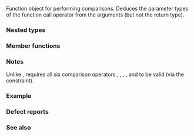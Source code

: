 {{cpp/ranges/title|less}}
{{cpp/utility/functional/navbar}}
{{dcl begin}}
{{dcl header|functional}}
{{dcl|since=c++20|
struct less;
}}
{{dcl end}}

Function object for performing comparisons. Deduces the parameter types of the function call operator from the arguments (but not the return type).

===Nested types===
{{dsc begin}}
{{dsc hitem|Nested type|Definition}}
{{dsc|{{tt|is_transparent}}|[[cpp/utility/functional#Transparent function objects|unspecified]]}}
{{dsc end}}

===Member functions===
{{dsc begin}}
{{dsc mem fun|operator()|nolink=true|checks if the first argument is ''less'' than the second}}
{{dsc end}}

{{member|1={{small|std::ranges::less::}}operator()|2=
{{ddcl|
template&lt; class T, class U &gt;
constexpr bool operator()( T&amp;&amp; t, U&amp;&amp; u ) const;
}}

Given the expression {{c|std::forward&lt;T&gt;(t) &lt; std::forward&lt;U&gt;(u)}} as {{c|expr}}:
* If {{c|expr}} results in a call to [[cpp/language/operator comparison#Built-in pointer relational comparison|built-in]] {{c/core|operator&lt;}} comparing pointers, given the {{lsd|cpp/language/pointer#Composite pointer type}} of {{c|t}} and {{c|u}} as {{tt|P}}:
:* If the converted {{c|t}} precedes the converted {{c|u}} (both are of type {{tt|P}}) in the [[cpp/language/operator comparison#Pointer total order|implementation-defined strict total order over pointers]], returns {{c|true}}, otherwise returns {{c|false}}.
:* If the conversion sequence from {{tt|T}} to {{tt|P}} or the conversion sequence from {{tt|U}} to {{tt|P}} is not [[cpp/concepts#Equality preservation|equality-preserving]], the behavior is undefined.
* Otherwise:
:* Returns the result of {{c|expr}}.
:* If {{c|std::totally_ordered_with&lt;T, U&gt;}} is not modeled, the behavior is undefined.

{{cpp/enable if|{{c|std::totally_ordered_with&lt;T, U&gt;}} is satisfied}}.

If there exists an expression {{c|expr1}} of type {{tt|T}} and an expression {{c|expr2}} of {{tt|U}}, such that the comparison results of {{c|expr1}} and {{c|expr2}} violate {{enwiki|Total order#Strict and non-strict total orders|strict total ordering}} (rules are defined below), the behavior is undefined.

The comparison results of {{c|expr1}} and {{c|expr2}} follow strict total ordering only if '''exactly one''' of the following expressions is {{c|true}}:
* {{c|std::ranges::less{}(expr1, expr2)}}
* {{c|std::ranges::less{}(expr2, expr1)}}
* {{c|std::ranges::equal_to{}(expr1, expr2)}}
}}

===Notes===
Unlike {{lc|std::less}}, {{tt|std::ranges::less}} requires all six comparison operators {{tt|&lt;}}, {{tt|1=&lt;=}}, {{tt|&gt;}}, {{tt|1=&gt;=}}, {{tt|1===}} and {{tt|1=!=}} to be valid (via the {{lconcept|totally_ordered_with}} constraint).

===Example===
{{example}}

===Defect reports===
{{dr list begin}}
{{dr list item|wg=lwg|dr=3530|std=C++20|before=syntactic checks were relaxed while comparing pointers|after=only semantic requirements are relaxed}}
{{dr list end}}

===See also===
{{dsc begin}}
{{dsc inc|cpp/utility/functional/dsc less}}
{{dsc end}}

{{langlinks|es|ja|ru|zh}}